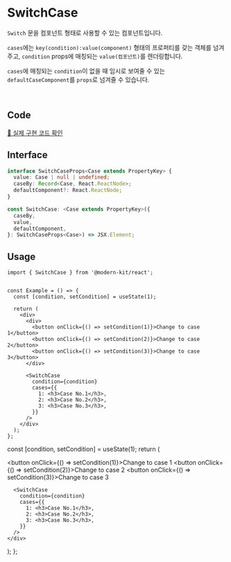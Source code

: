 
# SwitchCase

`Switch` 문을 컴포넌트 형태로 사용할 수 있는 컴포넌트입니다.

`cases`에는 `key(condition):value(component)` 형태의 프로퍼티를 갖는 객체를 넘겨주고, `condition` props에 매칭되는 `value(컴포넌트)`를 렌더링합니다.

`cases`에 매칭되는 `condition`이 없을 때 임시로 보여줄 수 있는 `defaultCaseComponent`를 `props`로 넘겨줄 수 있습니다.

<br />

## Code
[🔗 실제 구현 코드 확인](https://github.com/modern-agile-team/modern-kit/blob/main/packages/react/src/components/SwitchCase/index.tsx)

## Interface
```ts title="typescript"
interface SwitchCaseProps<Case extends PropertyKey> {
  value: Case | null | undefined;
  caseBy: Record<Case, React.ReactNode>;
  defaultComponent?: React.ReactNode;
}
```
```ts title="typescript"
const SwitchCase: <Case extends PropertyKey>({
  caseBy,
  value,
  defaultComponent,
}: SwitchCaseProps<Case>) => JSX.Element;
```

## Usage
```tsx title="typescript"
import { SwitchCase } from '@modern-kit/react';


const Example = () => {
  const [condition, setCondition] = useState(1);

  return (
    <div>
      <div>
        <button onClick={() => setCondition(1)}>Change to case 1</button>
        <button onClick={() => setCondition(2)}>Change to case 2</button>
        <button onClick={() => setCondition(3)}>Change to case 3</button>
      </div>

      <SwitchCase
        condition={condition}
        cases={{
          1: <h3>Case No.1</h3>,
          2: <h3>Case No.2</h3>,
          3: <h3>Case No.3</h3>,
        }}
      />
    </div>
  );
};
```

  const [condition, setCondition] = useState(1);
  return (
    <div>
      <div>
        <button onClick={() => setCondition(1)}>Change to case 1</button>
        <button onClick={() => setCondition(2)}>Change to case 2</button>
        <button onClick={() => setCondition(3)}>Change to case 3</button>
      </div>

      <SwitchCase
        condition={condition}
        cases={{
          1: <h3>Case No.1</h3>,
          2: <h3>Case No.2</h3>,
          3: <h3>Case No.3</h3>,
        }}
      />
    </div>
  );
};

<Example />